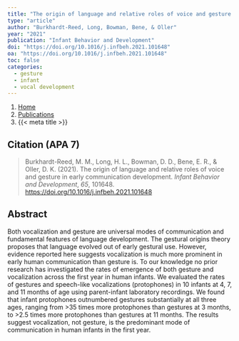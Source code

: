```yaml
---
title: "The origin of language and relative roles of voice and gesture in early communication development"
type: "article"
author: "Burkhardt-Reed, Long, Bowman, Bene, & Oller"
year: "2021"
publication: "Infant Behavior and Development"
doi: "https://doi.org/10.1016/j.infbeh.2021.101648"
oa: "https://doi.org/10.1016/j.infbeh.2021.101648"
toc: false
categories:
  - gesture
  - infant 
  - vocal development
---
```


```{=html}
<nav aria-label="breadcrumb">
  <ol class="breadcrumb">
    <li class="breadcrumb-item"><a href="../../index.html">Home</a></li>
    <li class="breadcrumb-item"><a href="../../publications.html">Publications</a></li>
    <li class="breadcrumb-item active" aria-current="page">{{< meta title >}}</li>
  </ol>
</nav>
```

## Citation (APA 7)

> Burkhardt-Reed, M. M., Long, H. L., Bowman, D. D., Bene, E. R., & Oller, D. K. (2021). The origin of language and relative roles of voice and gesture in early communication development. *Infant Behavior and Development*, *65*, 101648. <https://doi.org/10.1016/j.infbeh.2021.101648>

## Abstract

Both vocalization and gesture are universal modes of communication and fundamental features of language development. The gestural origins theory proposes that language evolved out of early gestural use. However, evidence reported here suggests vocalization is much more prominent in early human communication than gesture is. To our knowledge no prior research has investigated the rates of emergence of both gesture and vocalization across the first year in human infants. We evaluated the rates of gestures and speech-like vocalizations (protophones) in 10 infants at 4, 7, and 11 months of age using parent-infant laboratory recordings. We found that infant protophones outnumbered gestures substantially at all three ages, ranging from \>35 times more protophones than gestures at 3 months, to \>2.5 times more protophones than gestures at 11 months. The results suggest vocalization, not gesture, is the predominant mode of communication in human infants in the first year.
